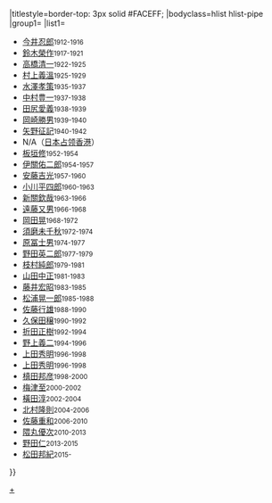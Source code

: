 {{Navbox
|name=日本駐香港總領事
|title=日本駐香港總領事 {{#if:{{{1|}}}|（{{{1|}}}）|}}
|titlestyle=border-top: 3px solid #FACEFF;
|bodyclass=hlist hlist-pipe
|group1=
|list1=
*[[今井忍郎]]<small>1912-1916</small>
*[[鈴木榮作]]<small>1917-1921</small>
*[[高橋清一]]<small>1922-1925</small>
*[[村上義溫]]<small>1925-1929</small>
*[[水澤孝策]]<small>1935-1937</small>
*[[中村豊一]]<small>1937-1938</small>
*[[田尻愛義]]<small>1938-1939</small>
*[[岡崎勝男]]<small>1939-1940</small>
*[[矢野征記]]<small>1940-1942</small>
*N/A（[[香港日占时期|日本占领香港]]）
*[[板垣修]]<small>1952-1954</small>
*[[伊關佑二郎]]<small>1954-1957</small>
*[[安藤吉光]]<small>1957-1960</small>
*[[小川平四郎]]<small>1960-1963</small>
*[[新關欽哉]]<small>1963-1966</small>
*[[遠藤又男]]<small>1966-1968</small>
*[[岡田晃 (外交官)|岡田晃]]<small>1968-1972</small>
*[[須磨未千秋]]<small>1972-1974</small>
*[[原冨士男]]<small>1974-1977</small>
*[[野田英二郎]]<small>1977-1979</small>
*[[枝村純郎]]<small>1979-1981</small>
*[[山田中正]]<small>1981-1983</small>
*[[藤井宏昭]]<small>1983-1985</small>
*[[松浦晃一郎]]<small>1985-1988</small>
*[[佐藤行雄]]<small>1988-1990</small>
*[[久保田穣]]<small>1990-1992</small>
*[[折田正樹]]<small>1992-1994</small>
*[[野上義二]]<small>1994-1996</small>
*[[上田秀明]]<small>1996-1998</small>
*[[上田秀明]]<small>1996-1998</small>
*[[槙田邦彦]]<small>1998-2000</small>
*[[梅津至]]<small>2000-2002</small>
*[[橫田淳]]<small>2002-2004</small>
*[[北村隆則]]<small>2004-2006</small>
*[[佐藤重和]]<small>2006-2010</small>
*[[隈丸優次]]<small>2010-2013</small>
*[[野田仁]]<small>2013-2015</small>
*[[松田邦紀]]<small>2015-</small>
}}<noinclude>
[[Category:日本駐香港總領事|+]]
</noinclude>